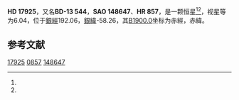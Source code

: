 {{Starbox begin
| name = HD 17925
}}
{{Starbox observe
| epoch = [[J2000.0|J2000.0]]
| constell = {{星座名待查}}<ref name=SIMBAD>{{cite web
 | url=http://simbad.u-strasbg.fr/simbad/sim-id?Ident=HR+857
 | title =Pulsating variable Star
 | publisher=Centre de Données astronomiques de Strasbourg
 | work=SIMBAD
 | accessdate=2012-07-13}}</ref><ref name=DATA>{{cite web
 | url=http://vizier.u-strasbg.fr/viz-bin/VizieR-5?-out.add=.&-source=5050&-corr=PK=HR&-out.max=9999&HR=857
 | title=VizieR Detailed Page
 | accessdate=2012-07-13
 | archive-date=2019-02-16
 | archive-url=https://web.archive.org/web/20190216093138/http://vizier.u-strasbg.fr/viz-bin/VizieR-5?-out.add=.&-source=5050&-corr=PK=HR&-out.max=9999&HR=857
 | dead-url=no
 }}</ref>
| 星官 = 
| ra = {{RA|2|52|32.1}}<ref name=SIMBAD /><ref name=DATA />
| dec = {{DEC|-12|46|10}}<ref name=SIMBAD /><ref name=DATA />
| appmag_v = 6.04<ref name=SIMBAD /><ref name=DATA />
}}
{{Starbox character
| class = K2V<ref name=SIMBAD /><ref name=DATA />
| b-v = 0.87<ref name=SIMBAD /><ref name=DATA />
| u-b = 0.56<ref name=SIMBAD /><ref name=DATA />
| r-i = 0.45<ref name=SIMBAD /><ref name=DATA />
| variable = 
}}
{{Starbox astrometry
| radial_v = 0.56
| prop_mo_ra = 19
| parallax = 0.121
| p_error = 
}}
{{Starbox catalog
| names =BD-13 544，[[SAO星表|SAO]] 148647，[[HD星表|HD]] 17925，[[HR星表|HR]] 857}}
{{Starbox reference |Simbad=HR+857}}
{{Starbox end}}

'''HD 17925'''，又名'''BD-13 544'''，'''SAO 148647'''、'''HR 857'''，是一颗恒星<ref name=SIMBAD /><ref name=DATA />，视星等为6.04，位于[[銀道座標系|銀經]]192.06，[[銀道座標系|銀緯]]-58.26，其[[B1900.0|B1900.0]]坐标为赤經{{RA|2|47|42.9}}，赤緯{{DEC|-13|-58.26|30}}。

== 参考文献 ==
{{reflist}}

{{star-stub}}

[[Category:HD和HDE天體|17925]]
[[Category:HR天體|0857]]
[[Category:SAO天體|148647]]